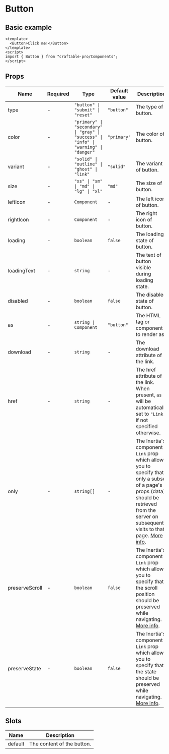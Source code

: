 # Button

## Basic example

```vue
<template>
  <Button>Click me!</Button>
</template>
<script>
import { Button } from "craftable-pro/Components";
</script>
```

## Props

| Name           | Required | Type                                                                                 | Default value | Description                                                                                                                                                                                                                                  |
| -------------- | -------- | ------------------------------------------------------------------------------------ | ------------- | -------------------------------------------------------------------------------------------------------------------------------------------------------------------------------------------------------------------------------------------- |
| type           | -        | `"button" \| "submit" \| "reset"`                                                    | `"button"`    | The type of button.                                                                                                                                                                                                                          |
| color          | -        | `"primary" \| "secondary" \| "gray" \| "success" \| "info" \| "warning" \| "danger"` | `"primary"`   | The color of button.                                                                                                                                                                                                                         |
| variant        | -        | `"solid" \| "outline" \| "ghost" \| "link"`                                          | `"solid"`     | The variant of button.                                                                                                                                                                                                                       |
| size           | -        | `"xs" \| "sm" \| "md" \| "lg" \| "xl"`                                               | `"md"`        | The size of button.                                                                                                                                                                                                                          |
| leftIcon       | -        | `Component`                                                                          | -             | The left icon of button.                                                                                                                                                                                                                     |
| rightIcon      | -        | `Component`                                                                          | -             | The right icon of button.                                                                                                                                                                                                                    |
| loading        | -        | `boolean`                                                                            | `false`       | The loading state of button.                                                                                                                                                                                                                 |
| loadingText    | -        | `string`                                                                             | -             | The text of button visible during loading state.                                                                                                                                                                                             |
| disabled       | -        | `boolean`                                                                            | `false`       | The disabled state of button.                                                                                                                                                                                                                |
| as             | -        | `string \| Component`                                                                | `"button"`    | The HTML tag or component to render as.                                                                                                                                                                                                      |
| download       | -        | `string`                                                                             | -             | The download attribute of the link.                                                                                                                                                                                                          |
| href           | -        | `string`                                                                             | -             | The href attribute of the link. When present, `as` will be automatically set to `"Link"` if not specified otherwise.                                                                                                                         |
| only           | -        | `string[]`                                                                           | -             | The Inertia's component `Link` prop which allows you to specify that only a subset of a page's props (data) should be retrieved from the server on subsequent visits to that page. [More info](https://inertiajs.com/links#partial-reloads). |
| preserveScroll | -        | `boolean`                                                                            | `false`       | The Inertia's component `Link` prop which allows you to specify that the scroll position should be preserved while navigating. [More info](https://inertiajs.com/links#scroll-position).                                                     |
| preserveState  | -        | `boolean`                                                                            | `false`       | The Inertia's component `Link` prop which allows you to specify that the state should be preserved while navigating. [More info](https://inertiajs.com/links#state).                                                                         |

## Slots

| Name    | Description                |
| ------- | -------------------------- |
| default | The content of the button. |
